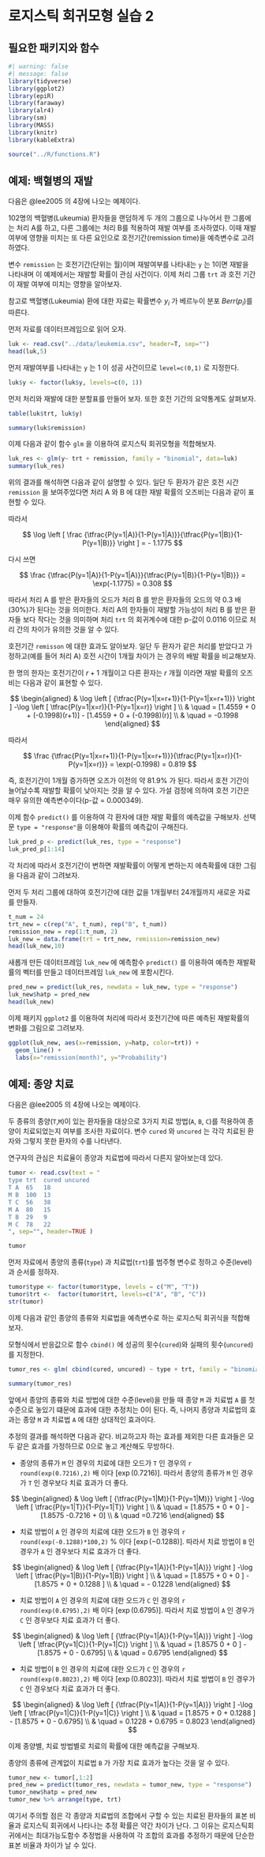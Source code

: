 # 로지스틱 회귀모형 실습 2 {#logistic_practice_2}


## 필요한 패키지와 함수 

```r
#| warning: false
#| message: false
library(tidyverse)
library(ggplot2)
library(epiR)
library(faraway)
library(alr4)
library(sm)
library(MASS)
library(knitr)
library(kableExtra)
```

```r
source("../R/functions.R")
```


## 예제: 백혈병의 재발

다음은 @lee2005 의  4장에 나오는 예제이다.

102명의 백혈병(Lukeumia) 환자들을 랜덤하게 두 개의 그룹으로 나누어서 한 그룹에는 처리 A를 하고, 다른 그룹에는 처리 B를 적용하여 재발 여부를 조사하였다. 이때 재발 여부에 영향을 미치는 또 다른 요인으로 호전기간(remission time)을 예측변수로 고려하였다.

변수 `remission` 는 호전기간(단위는 월)이며 재발여부를 나타내는 `y` 는 1이면 재발을 나타내며 이 예제에서는 재발할 확률이 관심 사건이다. 이제 처리 그룹 `trt` 과 호전 기간이 재발 여부에 미치는 영향을 알아보자.

참고로 백혈병(Lukeumia) 환에 대한 자료는 확률변수 $y_i$ 가 베르누이 분포 $Berr(p_i)$를 따른다.

먼저 자료를 데이터프레임으로 읽어 오자.

```r
luk <- read.csv("../data/leukemia.csv", header=T, sep="")
head(luk,5)
```

먼저 재발여부를 나타내는 `y` 는 1 이 성공 사건이므로  `level=c(0,1)` 로 지정한다.

```r
luk$y <- factor(luk$y, levels=c(0, 1))
```

먼저 처리와 재발에 대한 분할표를 만들어 보자. 또한 호전 기간의 요약통계도 살펴보자.

```r
table(luk$trt, luk$y)
```

```r
summary(luk$remission)
```


이제 다음과 같이 함수 `glm` 을 이용하여 로지스틱 회귀모형을 적합해보자. 



```r
luk_res <- glm(y~ trt + remission, family = "binomial", data=luk)
summary(luk_res)
```


위의 결과를 해석하면 다음과 같이 설명할 수 있다. 일단 두 환자가 같은 호전 시간 `remission` 을 보여주었다면 처리 A 와 B 에 대한 재발 확률의 오즈비는 다음과 같이 표현할 수 있다.

\begin{aligned}
& \log   \left [   {\tfrac{P(y=1|A)}{1-P(y=1|A)}} \right ]
-\log \left [ \tfrac{P(y=1|B)}{1-P(y=1|B)} \right ] \\
& \quad = [1.4559 + 0 + (-0.1998)(x)] - [1.4559 + 1.1775
  + (-0.1998)(x)] \\
& \quad  = - 1.1775
\end{aligned}


따라서 

$$
\log   \left [  \frac {\tfrac{P(y=1|A)}{1-P(y=1|A)}}{\tfrac{P(y=1|B)}{1-P(y=1|B)}} \right ]  = - 1.1775
$$

다시 쓰면 

$$
 \frac {\tfrac{P(y=1|A)}{1-P(y=1|A)}}{\tfrac{P(y=1|B)}{1-P(y=1|B)}}   = \exp(-1.1775) = 0.308
$$

따라서 처리 A 를 받은 환자들의 오드가 처리 B 를 받은 환자들의 오드의 약 0.3 배(30\%)가 된다는 것을 의미한다. 처리 A의 한자들이 재발할 가능성이 처리 B 를 받은 환자들 보다 작다는 것을 의미하며 처리 `trt` 의 회귀계수에 대한 p-값이 $0.0116$ 이므로 처리 간의 차이가 유의한 것을 알 수 있다.

호전기간 `remisson` 에 대한 효과도 알아보자. 일단 두 환자가 같은 처리를 받았다고 가정하고(예를 들어 처리 A) 호전 시간이 1개월 차이가 는 경우의 배발 확률을 비교해보자.

한 명의 한자는 호전기간이 $r+1$ 개월이고 다른 환자는 $r$ 개월 이라면 재발 확률의 오즈비는 다음과 같이 표현할 수 있다.

$$
\begin{aligned}
& \log   \left [   {\tfrac{P(y=1|x=r+1)}{1-P(y=1|x=r+1)}} \right ]
-\log \left [ \tfrac{P(y=1|x=r)}{1-P(y=1|x=r)} \right ] \\
& \quad = [1.4559 + 0 + (-0.1998)(r+1)] - [1.4559 + 0
  + (-0.1998)(r)] \\
& \quad  = -0.1998
\end{aligned}
$$

따라서 

$$
 \frac {\tfrac{P(y=1|x=r+1)}{1-P(y=1|x=r+1)}}{\tfrac{P(y=1|x=r)}{1-P(y=1|x=r)}}   = \exp(-0.1998) = 0.819
$$

즉, 호전기간이 1개월 증가하면 오즈가 이전의 약 81.9% 가 된다. 따라서 호전 기간이 늘어날수록 재발할 확률이 낮아지는 것을 알 수 있다. 가설 검정에 의하여 호전 기간은 매우 유의한 예측변수이다(p-값 = 0.000349). 


이제 함수 `predict()` 를 이용하여 각 환자에 대한 재발 확률의 예측값을 구해보자. 선택문 `type = "response"`을 이용해야 확률의 예측값이 구해진다.

```r
luk_pred_p <- predict(luk_res, type = "response")
luk_pred_p[1:14]
```

각 처리에 따라서 호전기간이 변하면 재발확률이 어떻게 변하는지 에측확률에 대한 그림을 다음과 같이 그려보자. 

먼저  두 처리 그룹에 대하여 호전기간에 대한 값을 1개월부터 24개월까지 새로운 자료를 만들자.

```r
t_num = 24
trt_new = c(rep("A", t_num), rep("B", t_num))
remission_new = rep(1:t_num, 2)
luk_new = data.frame(trt = trt_new, remission=remission_new)
head(luk_new,10)
```


새롭개 만든 데이터프레임 `luk_new` 에 예측함수 `predict()` 를 이용하여 예측한 재발확률의 벡터를 만들고 데이터프레임 `luk_new` 에 포함시킨다. 

```r
pred_new = predict(luk_res, newdata = luk_new, type = "response")
luk_new$hatp = pred_new 
head(luk_new)
```

이제 패키지 `ggplot2` 를 이용하여 처리에 따라서 호전기간에 따른 예측된 재발확률의 변화를 그림으로 그려보자.

```r
ggplot(luk_new, aes(x=remission, y=hatp, color=trt)) + 
  geom_line() + 
  labs(x="remission(month)", y="Probability") 
```


## 예제: 종양 치료 

다음은 @lee2005 의  4장에 나오는 예제이다.

두 종류의 종양(`T`,`M`)이 있는 환자들을 대상으로 3가지 치료 방법(`A`, `B`, `C`)를 
적용하여 종양이 치료되었는지 여부를 조사한 자료이다. 변수 `cured` 와 `uncured` 는 각각 치료된 환자와 그렇지 못한 환자의 수를 나타낸다.

연구자의 관심은 치료율이 종양과 치료법에 따라서 다른지 알아보는데 있다.

```r
tumor <- read.csv(text = "
type trt  cured uncured
T A  65   18
M B  100  13
T C  56   38
M A  80   15
T B  29   9
M C  78   22
", sep="", header=TRUE )

tumor
```

먼저 자료에서 종양의 종류(`type`) 과 치료법(`trt`)를 범주형 변수로 정하고 수준(level)과 순서를 정하자.

```r
tumor$type <- factor(tumor$type, levels = c("M", "T"))
tumor$trt <-  factor(tumor$trt, levels=c("A", "B", "C"))
str(tumor)
```

이제 다음과 같인 종양의 종류와 치료법을 예측변수로 하는 로지스틱 회귀식을 적합해 보자.

모형식에서 반응값으로 함수 `cbind()` 에 성공의 횟수(`cured`)와 실패의 횟수(`uncured`)를 지정한다.  

```r
tumor_res <- glm( cbind(cured, uncured) ~ type + trt, family = "binomial", data=tumor)

summary(tumor_res)
```

앞에서 종양의 종류와 치료 방법에 대한 수준(level)을 만들 때 
종양 `M` 과 치료법 `A` 를 첫 수준으로 놓있기 떄문에 효과에 대한 추정치는 0이 된다.
즉, 나머지 종양과 치료법의 효과는 종양 `M` 과 치료법 `A` 에 대한 상대적인 효과이다.


추정의 결과를 해석하면 다음과 같다. 비교하고자 하는 효과를 제외한 다른 효과들은 모두 같은 효과를 가정하므로 0으로 놓고 계산해도 무방하다. 

- 종양의 종류가 `M` 인 경우의 치료에 대한 오드가 `T` 인 경우의 `r round(exp(0.7216),2)` 배 이다 [$\exp(0.7216)$].
따라서 종양의 종류가 `M` 인 경우가 `T` 인 경우보다 치료 효과가 더 좋다.

$$
\begin{aligned}
& \log   \left [   {\tfrac{P(y=1|M)}{1-P(y=1|M)}} \right ]
-\log \left [ \tfrac{P(y=1|T)}{1-P(y=1|T)} \right ] \\
& \quad = [1.8575 + 0 + 0 ] - [1.8575 -0.7216 + 0] \\
& \quad  =0.7216 
\end{aligned}
$$

- 치료 방법이 `A` 인 경우의 치료에 대한 오드가 `B` 인 경우의 `r round(exp(-0.1288)*100,2)` \% 이다 [$\exp(-0.1288)$].
따라서 치료 방법이 `B` 인 경우가 `A` 인 경우보다 치료 효과가 더 좋다.

$$
\begin{aligned}
& \log   \left [   {\tfrac{P(y=1|A)}{1-P(y=1|A)}} \right ]
-\log \left [ \tfrac{P(y=1|B)}{1-P(y=1|B)} \right ] \\
& \quad = [1.8575 + 0 + 0 ] - [1.8575 + 0 + 0.1288 ] \\
& \quad  = - 0.1228
\end{aligned}
$$


- 치료 방법이 `A` 인 경우의 치료에 대한 오드가 `C` 인 경우의 `r round(exp(0.6795),2)`  배 이다 [$\exp( 0.6795)$].
따라서 치료 방법이 `A` 인 경우가 `C` 인 경우보다 치료 효과가 더 좋다.

$$
\begin{aligned}
& \log   \left [   {\tfrac{P(y=1|A)}{1-P(y=1|A)}} \right ]
-\log \left [ \tfrac{P(y=1|C)}{1-P(y=1|C)} \right ] \\
& \quad = [1.8575 0 + 0 ] - [1.8575  + 0 - 0.6795] \\
& \quad  = 0.6795
\end{aligned}
$$

- 치료 방법이 `B` 인 경우의 치료에 대한 오드가 `C` 인 경우의 `r round(exp(0.8023),2)` 배 이다 [$\exp(0.8023)$].
따라서 치료 방법이 `B` 인 경우가 `C` 인 경우보다 치료 효과가 더 좋다.

$$
\begin{aligned}
& \log   \left [   {\tfrac{P(y=1|A)}{1-P(y=1|A)}} \right ]
-\log \left [ \tfrac{P(y=1|C)}{1-P(y=1|C)} \right ] \\
& \quad = [1.8575 +  0 + 0.1288 ] - [1.8575  + 0 - 0.6795] \\
& \quad  = 0.1228 +  0.6795 = 0.8023
\end{aligned}
$$

이제 종양별, 치료 방법별로 치료의 확률에 대한 예측값을 구해보자.



종양의 종류에 관계없이 치료법 `B` 가 가장 치료 효과가 높다는 것을 알 수 있다.

```r
tumor_new <- tumor[,1:2]
pred_new = predict(tumor_res, newdata = tumor_new, type = "response")
tumor_new$hatp = pred_new 
tumor_new %>% arrange(type, trt)
```

여기서 주의할 점은 각 종양과 치료법의 조합에서 구할 수 있는 치료된 환자들의 표본 비율과 로지스틱 회귀에서 나타나는 추정 확률은 약간 차이가 난다. 그 이유는 로지스틱회귀에서는 최대가능도함수 추정법을 사용하여 각 조합의 효과를 추정하기 때문에 단순한 표본 비율과 차이가 날 수 있다. 

